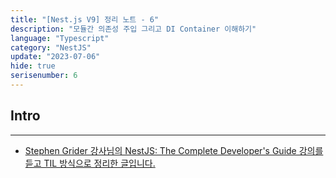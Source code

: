 ```yaml
---
title: "[Nest.js V9] 정리 노트 - 6"
description: "모듈간 의존성 주입 그리고 DI Container 이해하기"
language: "Typescript"
category: "NestJS"
update: "2023-07-06"
hide: true
serisenumber: 6
---
```

## Intro
---
- [Stephen Grider 강사님의 NestJS: The Complete Developer's Guide 강의를 듣고 TIL 방식으로 정리한 글입니다.](https://www.udemy.com/course/nestjs-the-complete-developers-guide//)